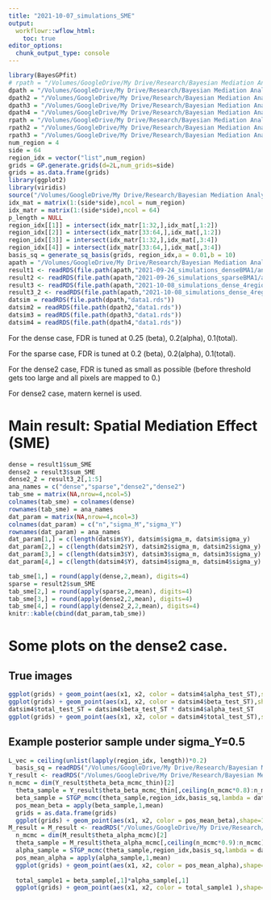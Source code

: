 ```yaml
---
title: "2021-10-07_simulations_SME"
output:
  workflowr::wflow_html:
    toc: true
editor_options:
  chunk_output_type: console
---
```


```r
library(BayesGPfit)
# rpath = "/Volumes/GoogleDrive/My Drive/Research/Bayesian Mediation Analysis/2021_BMA_cleaned/simulations/2021-09-24_simulations_denseBMA1/sim_result"
dpath = "/Volumes/GoogleDrive/My Drive/Research/Bayesian Mediation Analysis/2021_BMA_cleaned/simulations/2021-09-24_simulations_denseBMA1/data"
dpath2 = "/Volumes/GoogleDrive/My Drive/Research/Bayesian Mediation Analysis/2021_BMA_cleaned/simulations/2021-09-26_simulations_sparseBMA1"
dpath3 = "/Volumes/GoogleDrive/My Drive/Research/Bayesian Mediation Analysis/2021_BMA_cleaned/simulations/2021-10-08_simulations_dense_4regions/data4"
dpath4 = "/Volumes/GoogleDrive/My Drive/Research/Bayesian Mediation Analysis/2021_BMA_cleaned/simulations/2021-10-08_simulations_dense_4regions/sim_result4_2"
rpath = "/Volumes/GoogleDrive/My Drive/Research/Bayesian Mediation Analysis/2021_BMA_cleaned/simulations/2021-09-24_simulations_denseBMA1/sim_result"
rpath2 = "/Volumes/GoogleDrive/My Drive/Research/Bayesian Mediation Analysis/2021_BMA_cleaned/simulations/2021-09-26_simulations_sparseBMA1/sim_result2"
rpath3 = "/Volumes/GoogleDrive/My Drive/Research/Bayesian Mediation Analysis/2021_BMA_cleaned/simulations/2021-09-26_simulations_sparseBMA1/sim_result2"
num_region = 4
side = 64
region_idx = vector("list",num_region)
grids = GP.generate.grids(d=2L,num_grids=side)
grids = as.data.frame(grids)
library(ggplot2)
library(viridis)
source("/Volumes/GoogleDrive/My Drive/Research/Bayesian Mediation Analysis/Soft_thresholding/STGP_code/Mediation_Analysis/BMA_pkg/R/MA_data_generation.R", echo=TRUE)
idx_mat = matrix(1:(side*side),ncol = num_region)
idx_matr = matrix(1:(side*side),ncol = 64)
p_length = NULL
region_idx[[1]] = intersect(idx_matr[1:32,],idx_mat[,1:2])
region_idx[[2]] = intersect(idx_matr[33:64,],idx_mat[,1:2])
region_idx[[3]] = intersect(idx_matr[1:32,],idx_mat[,3:4])
region_idx[[4]] = intersect(idx_matr[33:64,],idx_mat[,3:4])
basis_sq = generate_sq_basis(grids, region_idx,a = 0.01,b = 10)
apath = "/Volumes/GoogleDrive/My Drive/Research/Bayesian Mediation Analysis/2021_BMA_cleaned/simulations"
result1 <- readRDS(file.path(apath,"2021-09-24_simulations_denseBMA1/analysis_result_SME.rds"))
result2 <- readRDS(file.path(apath,"2021-09-26_simulations_sparseBMA1/analysis_result_SME2.rds"))
result3 <- readRDS(file.path(apath,"2021-10-08_simulations_dense_4regions/analysis_result_SME4.rds"))
result3_2 <- readRDS(file.path(apath,"2021-10-08_simulations_dense_4regions/sim_result4_2/analysis_result_SME4_2.rds"))
datsim = readRDS(file.path(dpath,"data1.rds"))
datsim2 = readRDS(file.path(dpath2,"data1.rds"))
datsim3 = readRDS(file.path(dpath3,"data1.rds"))
datsim4 = readRDS(file.path(dpath4,"data1.rds"))
```


For the dense case, FDR is tuned at 0.25 (beta), 0.2(alpha), 0.1(total).

For the sparse case, FDR is tuned at 0.2 (beta), 0.2(alpha), 0.1(total).

For the dense2 case, FDR is tuned as small as possible (before threshold gets too large
and all pixels are mapped to 0.)

For dense2 case, matern kernel is used.

# Main result: Spatial Mediation Effect (SME)
```r
dense = result1$sum_SME
dense2 = result3$sum_SME
dense2_2 = result3_2[,1:5]
ana_names = c("dense","sparse","dense2","dense2")
tab_sme = matrix(NA,nrow=4,ncol=5)
colnames(tab_sme) = colnames(dense)
rownames(tab_sme) = ana_names
dat_param = matrix(NA,nrow=4,ncol=3)
colnames(dat_param) = c("n","sigma_M","sigma_Y")
rownames(dat_param) = ana_names
dat_param[1,] = c(length(datsim$Y), datsim$sigma_m, datsim$sigma_y)
dat_param[2,] = c(length(datsim2$Y), datsim2$sigma_m, datsim2$sigma_y)
dat_param[3,] = c(length(datsim3$Y), datsim3$sigma_m, datsim3$sigma_y)
dat_param[4,] = c(length(datsim4$Y), datsim4$sigma_m, datsim4$sigma_y)

tab_sme[1,] = round(apply(dense,2,mean), digits=4)
sparse = result2$sum_SME
tab_sme[2,] = round(apply(sparse,2,mean), digits=4)
tab_sme[3,] = round(apply(dense2,2,mean), digits=4)
tab_sme[4,] = round(apply(dense2_2,2,mean), digits=4)
knitr::kable(cbind(dat_param,tab_sme))

```

# Some plots on the dense2 case.

## True images

```r
ggplot(grids) + geom_point(aes(x1, x2, color = datsim4$alpha_test_ST),shape=15,size=2) + scale_color_viridis()
ggplot(grids) + geom_point(aes(x1, x2, color = datsim4$beta_test_ST),shape=15,size=2) + scale_color_viridis()
datsim4$total_test_ST = datsim4$beta_test_ST * datsim4$alpha_test_ST
ggplot(grids) + geom_point(aes(x1, x2, color = datsim4$total_test_ST),shape=15,size=2) + scale_color_viridis()
```

## Example posterior sample under sigma_Y=0.5

```r
L_vec = ceiling(unlist(lapply(region_idx, length))*0.2)
  basis_sq = readRDS("/Volumes/GoogleDrive/My Drive/Research/Bayesian Mediation Analysis/2021_BMA_cleaned/simulations/2021-10-08_simulations_dense_4regions/matern_basis.rds")
Y_result <- readRDS("/Volumes/GoogleDrive/My Drive/Research/Bayesian Mediation Analysis/2021_BMA_cleaned/simulations/2021-10-08_simulations_dense_4regions/sim_result4_2/simy1.rds")
n_mcmc = dim(Y_result$theta_beta_mcmc_thin)[2]
  theta_sample = Y_result$theta_beta_mcmc_thin[,ceiling(n_mcmc*0.8):n_mcmc]
  beta_sample = STGP_mcmc(theta_sample,region_idx,basis_sq,lambda = datsim$lambda)
  pos_mean_beta = apply(beta_sample,1,mean)
  grids = as.data.frame(grids)
  ggplot(grids) + geom_point(aes(x1, x2, color = pos_mean_beta),shape=15,size=2) + scale_color_viridis()
M_result = M_result <- readRDS("/Volumes/GoogleDrive/My Drive/Research/Bayesian Mediation Analysis/2021_BMA_cleaned/simulations/2021-10-08_simulations_dense_4regions/sim_result4_2/simm1.rds")
  n_mcmc = dim(M_result$theta_alpha_mcmc)[2]
  theta_sample = M_result$theta_alpha_mcmc[,ceiling(n_mcmc*0.9):n_mcmc]
  alpha_sample = STGP_mcmc(theta_sample,region_idx,basis_sq,lambda = datsim$lambda)
  pos_mean_alpha = apply(alpha_sample,1,mean)
  ggplot(grids) + geom_point(aes(x1, x2, color = pos_mean_alpha),shape=15,size=2) + scale_color_viridis()
  
  total_sample1 = beta_sample[,1]*alpha_sample[,1]
  ggplot(grids) + geom_point(aes(x1, x2, color = total_sample1 ),shape=15,size=2) + scale_color_viridis()
```

